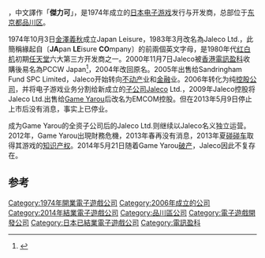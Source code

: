 {{NoteTA
| G1=Games
}}
{{Infobox company
|name = Jaleco Ltd.
|logo = Jaleco logo (2007 - present).svg
|image =
|native_name = 株式会社ジャレコ
|native_name_lang = ja
|type = [[株式會社|株式會社]]
|fate = [[清盤|清盤]]
|successor = [[碰碰车_(公司)|碰碰车]]
|former_name = Japan Leisure<br/><small>（1974年－1983年）</small><br/>Jaleco Ltd.（初代）<br/><small>（1983年－2000年、2004年－2006年）</small><br/>PCCW Japan<br/><small>（2000年－2004年）</small>
|foundation =1974年10月3日<small>（Japan Leisure）</small><br>2006年7月3日<small>（Jaleco Ltd.，第二代）</small>
|defunct = 2014年5月21日
|location = [[日本|日本]][[東京都|東京都]][[品川區|品川區]][[西五反田|西五反田]]1丁目21番8號<br>KSS五反田大廈6樓
|key_people = 金澤義秋<small>（創辦人）</small>
|industry = [[電子遊戲產業|電子遊戲]]
|products = 電子遊戲<br>製作及發行[[街機|街機]]<br>水族用品
|divisions = Jaleco USA<br>JAQNO
|parent = [[電訊盈科|電訊盈科]]<small>（2000年－2005年）</small><br>Game Yarou <small>（2009年－2014年）</small>
|revenue =
|num_employees =
|homepage = [https://web.archive.org/web/20110829230940/http://www.jalecogames.co.jp/index.html Jaleco Games]
}}
{{vgname2|'''Jaleco'''|ja=株式会社ジャレコ|en=Jaleco Ltd.}}，中文譯作「'''傑力可'''」，是1974年成立的[[日本|日本]][[电子游戏|电子游戏]]发行与开发商，总部位于[[东京都|东京都]][[品川区|品川区]]。

1974年10月3日[[金澤義秋|金澤義秋]]成立Japan Leisure，1983年3月改名為Jaleco Ltd.，此簡稱緣起自〔'''JA'''pan '''LE'''isure '''CO'''mpany〕的前兩個英文字母，是1980年代[[红白机|红白机]]初期[[任天堂|任天堂]]六大第三方开发商之一。2000年11月7日Jaleco被[[香港|香港]][[電訊盈科|電訊盈科]]收購後易名為PCCW Japan<ref>{{Cite web|url=https://www1.hkexnews.hk/listedco/listconews/sehk/2002/0410/00008/f109_c.pdf |format=PDF |title=
電訊盈科立足亞洲， 面向全球 - HKEX :: HKEXnews |publisher=電訊盈科 |date=2002-04-10 | language=zh-hant}}</ref>，2004年改回原名。2005年出售给Sandringham Fund SPC Limited，Jaleco开始转向[[不动产|不动产]]业和[[金融|金融]]业。2006年转化为纯[[控股公司|控股公司]]，并将电子游戏业务分割给新成立的[[子公司|子公司]]Jaleco Ltd.，2009年Jaleco控股将Jaleco Ltd.出售给[[Game_Yarou|Game Yarou]]后改名为EMCOM控股。但在2013年5月9日停止上市后没有消息，事实上已停业。

成为Game Yarou的全资子公司后的Jaleco Ltd.则继续以Jaleco名义独立运营。2012年，Game Yarou出現財務危機，2013年春再没有消息，2013年夏[[碰碰车_(公司)|碰碰车]]取得其游戏的[[知识产权|知识产权]]。2014年5月21日随着Game Yarou[[破产|破产]]，Jaleco因此不复存在。

==参考==
{{reflist}}

{{DEFAULTSORT:Jaleco}}
[[Category:1974年開業電子遊戲公司|Category:1974年開業電子遊戲公司]]
[[Category:2006年成立的公司|Category:2006年成立的公司]]
[[Category:2014年結業電子遊戲公司|Category:2014年結業電子遊戲公司]]
[[Category:品川區公司|Category:品川區公司]]
[[Category:電子遊戲開發公司|Category:電子遊戲開發公司]]
[[Category:日本已結業電子遊戲公司|Category:日本已結業電子遊戲公司]]
[[Category:電訊盈科|Category:電訊盈科]]